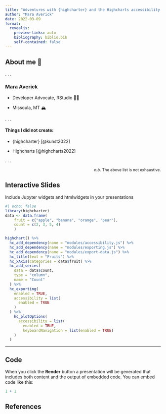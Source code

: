 ```yaml
---
title: "Adventures with {highcharter} and the Highcharts accessibility module"
author: "Mara Averick"
date: 2022-03-09
format: 
  revealjs:
    preview-links: auto
    bibliography: biblio.bib
    self-contained: false
---
```


## About me 👋

. . .

### Mara Averick

::: incremental
-   Developer Advocate, RStudio 👩‍💻

-   Missoula, MT 🏔️
:::

. . .

#### Things I did not create:

::: incremental
-   {highcharter} [@kunst2022]

-   Highcharts [@highcharts2022]
:::

. . .

::: {style="text-align: right; font-size: 0.9em;"}
*n.b.* The above list is not exhaustive.
:::


## Interactive Slides {.smaller transition="slide"}

Include Jupyter widgets and htmlwidgets in your presentations

```r
#| echo: false
library(highcharter)
data <- data.frame(
    fruit = c("apple", "banana", "orange", "pear"),
    count = c(2, 3, 5, 4)
    )

highchart() %>%
  hc_add_dependency(name = "modules/accessibility.js") %>%
  hc_add_dependency(name = "modules/exporting.js") %>%
  hc_add_dependency(name = "modules/export-data.js") %>%
  hc_title(text = "Fruits") %>%
  hc_xAxis(categories = data$fruit) %>%
  hc_add_series(
    data = data$count,
    type = "column",
    name = "Count"
  ) %>%
  hc_exporting(
    enabled = TRUE,
    accessibility = list(
      enabled = TRUE
    )
  ) %>%
    hc_plotOptions(
      accessibility = list(
        enabled = TRUE,
        keyboardNavigation = list(enabled = TRUE)
    )
  )
```

---
## Code

When you click the **Render** button a presentation will be generated that includes both content and the output of embedded code. You can embed code like this:

```r
1 + 1
```

## References
